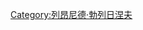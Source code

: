{{Sidebar person
 | template = LeonidBrezhnevSegmentsUnderInfoBox
 | person = 列昂尼德·勃列日涅夫
 | portrait = Staatshoofden, portretten, Bestanddeelnr 925-6564.jpg
 | background_color = #D70000
 | contents = 
 
*[[列昂尼德·勃列日涅夫#早年經歷|早年生涯]]
*[[第聂伯罗彼得罗夫斯克帮]]
[[苏联共产党总书记]]<br><small>1964–1982</small>
----
'''[[苏联#勃列日涅夫時期|勃列日涅夫时期]]''' 
* [[停滞时代]]
* [[集体领导]]
* 经济改革
** [[1965年苏联经济改革|1965]]
** [[1973年苏联经济改革|1973]]
** [[1979年苏联经济改革|1979]]
* {{Link-en|苏联第二经济|Second economy of the Soviet Union}}
* [[列昂尼德·勃列日涅夫遇刺案|刺杀未遂]]
* {{Link-en|推土机画展|Bulldozer Exhibition}}
* [[贝加尔－阿穆尔铁路]]
* [[1977 Constitution of the Soviet Union|1977年宪法]]
* [[列昂尼德·勃列日涅夫所获奖项列表|个人崇拜]]
** {{Link-en|勃列日涅夫三部曲|Brezhnev's trilogy}}
* {{Link-en|食品计划|Food Programme}}
{{parabr}}
* {{Link-en|苏联持不同政见者|Soviet dissidents}}
** {{Link-en|审判辛尼亚夫斯基-丹尼尔|Sinyavsky–Daniel trial}}
** [[莫斯科赫尔辛基小组]]
** [[苏联精神病学的政治滥用]]
----
'''对外政策'''
* [[华约入侵捷克斯洛伐克]]
* [[勃列日涅夫主义]]
* [[苏阿战争]]
* [[缓和政策]]
** [[冷战_(1962－1979年)|1962–79]]
** [[冷战_(1979－1985年)|1979–85]]

{{parabr}}
* [[勃列日涅夫之死|逝世及葬礼]]
* [[列昂尼德·勃列日涅夫的影响|影响]]

 | signature = Leonid Brezhnev Signature.svg
 | sig_width = 100px
 | seal = Coat of arms of the Soviet Union (1956–1991).svg
}}<noinclude>

{{documentation}}
[[Category:列昂尼德·勃列日涅夫]]
</noinclude>